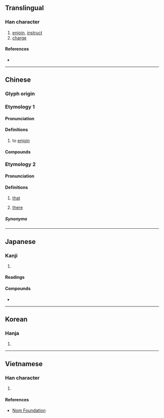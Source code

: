 {{also|咛}}
{{character info}}
==Translingual==

===Han character===
{{Han char|rn=30|rad=口|as=14|sn=17|four=63021|canj=RJPN|ids=⿰口寧}}

# [[enjoin]], [[instruct]]
# [[charge]]

====References====
* {{Han ref|kx=0211.230|dkj=04445|dj=0434.180|hdz=10697.180|uh=5680|ud=22144|bh=C07B|bd=49275}}

----

==Chinese==

===Glyph origin===
{{Han etym}}

===Etymology 1===
{{zh-forms|s=咛}}

====Pronunciation====
{{zh-pron
|m=níng
|c=ning4
|c-t=nen3
|mc=y
|oc=y
|cat=v
}}

====Definitions====
{{zh-hanzi}}

# to [[enjoin]]

====Compounds====
{{zh-der|叮嚀|嚶嚀}}

===Etymology 2===
{{zh-forms|s=咛|alt=恁}}

====Pronunciation====
{{zh-pron
|c-t=nen4,nen4*
|c-t_note=nen4 - that; nen4* - there
|cat=pron
}}

====Definitions====
{{zh-hanzi}}

# {{lb|zh|Taishanese}} [[that]]
# {{lb|zh|Taishanese}} [[there]]

=====Synonyms=====
{{zh-dial|那}}
{{zh-dial|那裡}}

----

==Japanese==

===Kanji===
{{ja-kanji|grade=|rs=口14}}

# {{rfdef|ja|sort=口14}}

====Readings====
{{ja-readings
|goon=にょう<にやう
|kanon=でい,<!--
|kanyoon=-->ねい
}}

====Compounds====
* {{ja-r|叮%嚀|てい%ねい}}

----

==Korean==

===Hanja===
{{ko-hanja|hangeul=녕|rv=nyeong|mr=nyŏng}}

# {{rfdef|ko|sort=口14}}

----

==Vietnamese==

===Han character===
{{vi-readings|reading=ninh|rs=口14}}

# {{rfdef|vi|sort=口14}}

====References====
* [http://nomfoundation.org/common/nom_details.php?codepoint=5680 Nom Foundation]